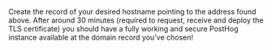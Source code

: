 
<DomainDisclaimer />

Create the record of your desired hostname pointing to the address found above.
After around 30 minutes (required to request, receive and deploy the TLS certificate) you should
have a fully working and secure PostHog instance available at the domain record you've chosen!
